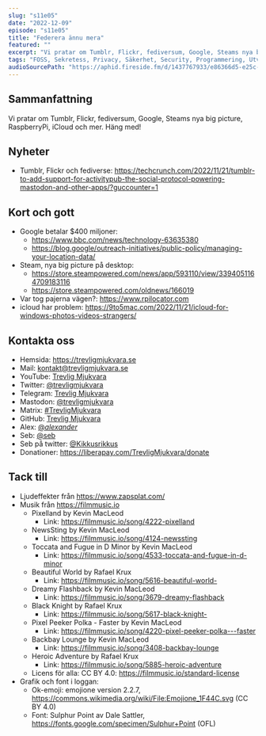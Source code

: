 ```yaml
---
slug: "s11e05"
date: "2022-12-09"
episode: "s11e05"
title: "Federera ännu mera"
featured: ""
excerpt: "Vi pratar om Tumblr, Flickr, fediversum, Google, Steams nya big picture, RaspberryPi, iCloud och mer!"
tags: "FOSS, Sekretess, Privacy, Säkerhet, Security, Programmering, Utveckling, Mjukvara, Technology, Linux, Open Source, Tumblr, Google, Flickr, Fediverse, Steam, Valve, RaspberryPi, iCloud"
audioSourcePath: "https://aphid.fireside.fm/d/1437767933/e86366d5-e25c-4aab-9a13-33b7144ac160/5a8a4cdd-7858-4f0c-ae28-1ad1c8c536ba.mp3"
---
```


## Sammanfattning
Vi pratar om Tumblr, Flickr, fediversum, Google, Steams nya big picture, RaspberryPi, iCloud och mer. Häng med!


## Nyheter
- Tumblr, Flickr och fediverse: https://techcrunch.com/2022/11/21/tumblr-to-add-support-for-activitypub-the-social-protocol-powering-mastodon-and-other-apps/?guccounter=1


## Kort och gott
- Google betalar $400 miljoner:
  - https://www.bbc.com/news/technology-63635380
  - https://blog.google/outreach-initiatives/public-policy/managing-your-location-data/
- Steam, nya big picture på desktop:
  - https://store.steampowered.com/news/app/593110/view/3394051164709183116
  - https://store.steampowered.com/oldnews/166019
- Var tog pajerna vägen?: https://www.rpilocator.com
- icloud har problem: https://9to5mac.com/2022/11/21/icloud-for-windows-photos-videos-strangers/


## Kontakta oss

- Hemsida: https://trevligmjukvara.se
- Mail: kontakt@trevligmjukvara.se
- YouTube: [Trevlig Mjukvara](https://www.youtube.com/channel/UCRVmpkj-XM6UhUCjGiL3hhQ)
- Twitter: [@trevligmjukvara](https://twitter.com/trevligmjukvara)
- Telegram: [Trevlig Mjukvara](https://t.me/trevligmjukvara)
- Mastodon: [@trevligmjukvara](https://fikaverse.club/@trevligmjukvara)
- Matrix: [#TrevligMjukvara](https://matrix.to/#/%23TrevligMjukvara:matrix.org)
- GitHub: [Trevlig Mjukvara](https://github.com/trevligmjukvara)
- Alex: [@_alexander_](https://mastodon.online/@_alexander_)
- Seb: [@seb](https://social.gelotte.dev/@seb)
- Seb på twitter: [@Kikkusrikkus](https://twitter.com/Kikkusrikkus)
- Donationer: https://liberapay.com/TrevligMjukvara/donate

## Tack till

- Ljudeffekter från https://www.zapsplat.com/
- Musik från https://filmmusic.io
  - Pixelland by Kevin MacLeod
    - Link: https://filmmusic.io/song/4222-pixelland
  - NewsSting by Kevin MacLeod
    - Link: https://filmmusic.io/song/4124-newssting
  - Toccata and Fugue in D Minor by Kevin MacLeod
    - Link: https://filmmusic.io/song/4533-toccata-and-fugue-in-d-minor
  - Beautiful World by Rafael Krux
    - Link: https://filmmusic.io/song/5616-beautiful-world-
  - Dreamy Flashback by Kevin MacLeod
    - Link: https://filmmusic.io/song/3679-dreamy-flashback
  - Black Knight by Rafael Krux
    - Link: https://filmmusic.io/song/5617-black-knight-
  - Pixel Peeker Polka - Faster by Kevin MacLeod
    - Link: https://filmmusic.io/song/4220-pixel-peeker-polka---faster
  - Backbay Lounge by Kevin MacLeod
    - Link: https://filmmusic.io/song/3408-backbay-lounge
  - Heroic Adventure by Rafael Krux
    - Link: https://filmmusic.io/song/5885-heroic-adventure
  - Licens för alla: CC BY 4.0: https://filmmusic.io/standard-license
- Grafik och font i loggan:
  - Ok-emoji: emojione version 2.2.7, https://commons.wikimedia.org/wiki/File:Emojione_1F44C.svg (CC BY 4.0)
  - Font: Sulphur Point av Dale Sattler, https://fonts.google.com/specimen/Sulphur+Point (OFL)
